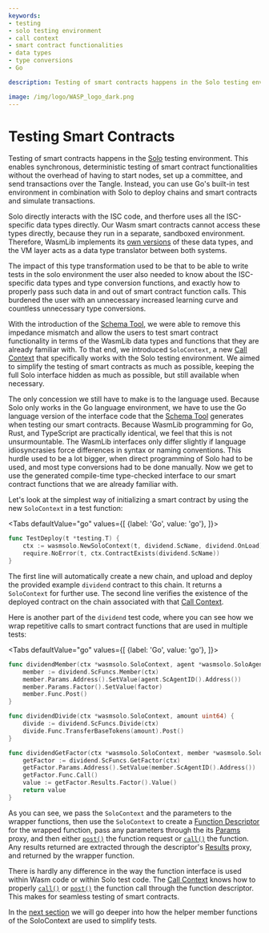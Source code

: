 ```yaml
---
keywords:
- testing
- solo testing environment
- call context
- smart contract functionalities
- data types
- type conversions
- Go

description: Testing of smart contracts happens in the Solo testing environment. This enables synchronous, deterministic testing of smart contract functionality without the overhead of having to start nodes, set up a committee, and send transactions over the Tangle.

image: /img/logo/WASP_logo_dark.png
---
```


# Testing Smart Contracts

Testing of smart contracts happens in the [Solo](../solo/what-is-solo.md) testing
environment. This enables synchronous, deterministic testing of smart contract
functionalities without the overhead of having to start nodes, set up a committee, and
send transactions over the Tangle. Instead, you can use Go's built-in test environment in
combination with Solo to deploy chains and smart contracts and simulate transactions.

Solo directly interacts with the ISC code, and therfore uses all the ISC-specific data
types directly. Our Wasm smart contracts cannot access these types directly, because they
run in a separate, sandboxed environment. Therefore, WasmLib implements its
[own versions](types.mdx) of these data types, and the VM layer acts as a data type
translator between both systems.

The impact of this type transformation used to be that to be able to write tests in the
solo environment the user also needed to know about the ISC-specific data types and type
conversion functions, and exactly how to properly pass such data in and out of smart
contract function calls. This burdened the user with an unnecessary increased learning
curve and countless unnecessary type conversions.

With the introduction of the [Schema Tool](usage.mdx), we were able to remove this
impedance mismatch and allow the users to test smart contract functionality in terms of
the WasmLib data types and functions that they are already familiar with. To that end, we
introduced `SoloContext`, a new [Call Context](context.mdx) that specifically works with
the Solo testing environment. We aimed to simplify the testing of smart contracts as much
as possible, keeping the full Solo interface hidden as much as possible, but still
available when necessary.

The only concession we still have to make is to the language used. Because Solo only works
in the Go language environment, we have to use the Go language version of the interface
code that the [Schema Tool](usage.mdx) generates when testing our smart contracts. Because
WasmLib programming for Go, Rust, and TypeScript are practically identical, we feel that
this is not unsurmountable. The WasmLib interfaces only differ slightly if language
idiosyncrasies force differences in syntax or naming conventions. This hurdle used to be a
lot bigger, when direct programming of Solo had to be used, and most type conversions had
to be done manually. Now we get to use the generated compile-time type-checked interface
to our smart contract functions that we are already familiar with.

Let's look at the simplest way of initializing a smart contract by using the new
`SoloContext` in a test function:

<Tabs defaultValue="go"
      values={[
          {label: 'Go', value: 'go'},
      ]}>

<TabItem value="go">

```go
func TestDeploy(t *testing.T) {
    ctx := wasmsolo.NewSoloContext(t, dividend.ScName, dividend.OnLoad)
    require.NoError(t, ctx.ContractExists(dividend.ScName))
}
```

</TabItem>
</Tabs>

The first line will automatically create a new chain, and upload and deploy the provided
example `dividend` contract to this chain. It returns a `SoloContext` for further use. The
second line verifies the existence of the deployed contract on the chain associated with
that [Call Context](context.mdx).

Here is another part of the `dividend` test code, where you can see how we wrap repetitive
calls to smart contract functions that are used in multiple tests:

<Tabs defaultValue="go"
      values={[
          {label: 'Go', value: 'go'},
      ]}>

<TabItem value="go">

```go
func dividendMember(ctx *wasmsolo.SoloContext, agent *wasmsolo.SoloAgent, factor uint64) {
    member := dividend.ScFuncs.Member(ctx)
    member.Params.Address().SetValue(agent.ScAgentID().Address())
    member.Params.Factor().SetValue(factor)
    member.Func.Post()
}

func dividendDivide(ctx *wasmsolo.SoloContext, amount uint64) {
    divide := dividend.ScFuncs.Divide(ctx)
    divide.Func.TransferBaseTokens(amount).Post()
}

func dividendGetFactor(ctx *wasmsolo.SoloContext, member *wasmsolo.SoloAgent) uint64 {
    getFactor := dividend.ScFuncs.GetFactor(ctx)
    getFactor.Params.Address().SetValue(member.ScAgentID().Address())
    getFactor.Func.Call()
    value := getFactor.Results.Factor().Value()
    return value
}
```

</TabItem>
</Tabs>

As you can see, we pass the `SoloContext` and the parameters to the wrapper functions,
then use the `SoloContext` to create a [Function Descriptor](funcdesc.mdx) for the wrapped
function, pass any parameters through the its [Params](params.mdx) proxy, and then either
[`post()`](post.mdx) the function request or [`call()`](call.mdx) the function. Any
results returned are extracted through the descriptor's [Results](results.mdx) proxy, and
returned by the wrapper function.

There is hardly any difference in the way the function interface is used within Wasm code
or within Solo test code. The [Call Context](context.mdx) knows how to properly
[`call()`](call.mdx) or [`post()`](post.mdx) the function call through the function
descriptor. This makes for seamless testing of smart contracts.


In the [next section](examples.mdx) we will go deeper into how the helper member functions
of the SoloContext are used to simplify tests.
